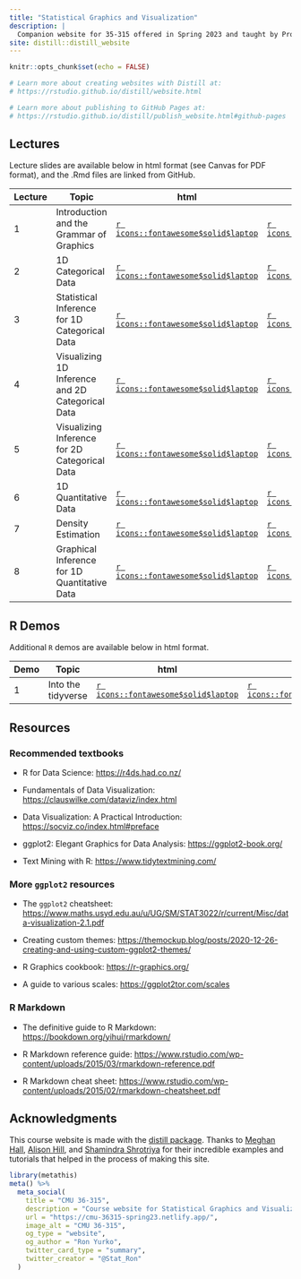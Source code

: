 ```yaml
---
title: "Statistical Graphics and Visualization"
description: |
  Companion website for 35-315 offered in Spring 2023 and taught by Professor Ron Yurko.
site: distill::distill_website
---
```


```r
knitr::opts_chunk$set(echo = FALSE)

# Learn more about creating websites with Distill at:
# https://rstudio.github.io/distill/website.html

# Learn more about publishing to GitHub Pages at:
# https://rstudio.github.io/distill/publish_website.html#github-pages

```


## Lectures

Lecture slides are available below in html format (see Canvas for PDF format), and the .Rmd files are linked from GitHub.

| Lecture | Topic                         | html                                                                               | Rmd                                                                                                              |
|---------|-----------------------------------------|-----------|-----------|
| 1       | Introduction and the Grammar of Graphics | [`r icons::fontawesome$solid$laptop`](https://cmu-36315-spring23.netlify.app/slides/Lec1#1) | [`r icons::fontawesome$brands$github`](https://github.com/ryurko/Spring23-36315-Website/blob/main/slides/Lec1.Rmd) |
| 2       | 1D Categorical Data | [`r icons::fontawesome$solid$laptop`](https://cmu-36315-spring23.netlify.app/slides/Lec2#1) | [`r icons::fontawesome$brands$github`](https://github.com/ryurko/Spring23-36315-Website/blob/main/slides/Lec2.Rmd) |
| 3       | Statistical Inference for 1D Categorical Data | [`r icons::fontawesome$solid$laptop`](https://cmu-36315-spring23.netlify.app/slides/Lec3#1) | [`r icons::fontawesome$brands$github`](https://github.com/ryurko/Spring23-36315-Website/blob/main/slides/Lec3.Rmd) |
| 4       | Visualizing 1D Inference and 2D Categorical Data | [`r icons::fontawesome$solid$laptop`](https://cmu-36315-spring23.netlify.app/slides/Lec4#1) | [`r icons::fontawesome$brands$github`](https://github.com/ryurko/Spring23-36315-Website/blob/main/slides/Lec4.Rmd) |
| 5       | Visualizing Inference for 2D Categorical Data | [`r icons::fontawesome$solid$laptop`](https://cmu-36315-spring23.netlify.app/slides/Lec5#1) | [`r icons::fontawesome$brands$github`](https://github.com/ryurko/Spring23-36315-Website/blob/main/slides/Lec5.Rmd) |
| 6       | 1D Quantitative Data | [`r icons::fontawesome$solid$laptop`](https://cmu-36315-spring23.netlify.app/slides/Lec6#1) | [`r icons::fontawesome$brands$github`](https://github.com/ryurko/Spring23-36315-Website/blob/main/slides/Lec6.Rmd) |
| 7       | Density Estimation | [`r icons::fontawesome$solid$laptop`](https://cmu-36315-spring23.netlify.app/slides/Lec7#1) | [`r icons::fontawesome$brands$github`](https://github.com/ryurko/Spring23-36315-Website/blob/main/slides/Lec7.Rmd) |
| 8       | Graphical Inference for 1D Quantitative Data | [`r icons::fontawesome$solid$laptop`](https://cmu-36315-spring23.netlify.app/slides/Lec8#1) | [`r icons::fontawesome$brands$github`](https://github.com/ryurko/Spring23-36315-Website/blob/main/slides/Lec8.Rmd) |



## R Demos

Additional `R` demos are available below in html format.

| Demo  | Topic                | html   | Rmd       |
|-------|--------------------|--------|-----------|
| 1     | Into the tidyverse | [`r icons::fontawesome$solid$laptop`](https://cmu-36315-spring23.netlify.app/demos/Demo1.html) | [`r icons::fontawesome$brands$github`](https://github.com/ryurko/Spring23-36315-Website/blob/main/demos/Demo1.Rmd) |

## Resources

### Recommended textbooks

-   R for Data Science: <https://r4ds.had.co.nz/>

-   Fundamentals of Data Visualization: <https://clauswilke.com/dataviz/index.html>

-   Data Visualization: A Practical Introduction: <https://socviz.co/index.html#preface>

-   ggplot2: Elegant Graphics for Data Analysis: <https://ggplot2-book.org/>

-   Text Mining with R: <https://www.tidytextmining.com/>

### More `ggplot2` resources

-   The `ggplot2` cheatsheet: <https://www.maths.usyd.edu.au/u/UG/SM/STAT3022/r/current/Misc/data-visualization-2.1.pdf>

-   Creating custom themes: <https://themockup.blog/posts/2020-12-26-creating-and-using-custom-ggplot2-themes/>

-   R Graphics cookbook: <https://r-graphics.org/>

-   A guide to various scales: <https://ggplot2tor.com/scales>

### R Markdown

-   The definitive guide to R Markdown: <https://bookdown.org/yihui/rmarkdown/>

-   R Markdown reference guide: <https://www.rstudio.com/wp-content/uploads/2015/03/rmarkdown-reference.pdf>

-   R Markdown cheat sheet: <https://www.rstudio.com/wp-content/uploads/2015/02/rmarkdown-cheatsheet.pdf>

## Acknowledgments {.appendix}

This course website is made with the [distill package](https://rstudio.github.io/distill/). Thanks to [Meghan Hall](https://meghan.rbind.io/), [Alison Hill](https://rstudio-education.github.io/teaching-in-production/), and [Shamindra Shrotriya](https://www.shamindras.com/posts/2019-07-11-shrotriya2019distillpt1/) for their incredible examples and tutorials that helped in the process of making this site.

```r
library(metathis)
meta() %>%
  meta_social(
    title = "CMU 36-315",
    description = "Course website for Statistical Graphics and Visualization, by Ron Yurko",
    url = "https://cmu-36315-spring23.netlify.app/",
    image_alt = "CMU 36-315",
    og_type = "website",
    og_author = "Ron Yurko",
    twitter_card_type = "summary",
    twitter_creator = "@Stat_Ron"
  )
```
